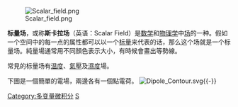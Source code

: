 {{noteTA|G1=物理學}}
{{expand language|1=en|page=|time=2020-01-31T04:35:58+00:00}}
[[File:Scalar_field.png|thumb]]

'''标量场'''，或称'''斯卡拉场'''（英语：Scalar Field）是[[数学|数学]]和[[物理学|物理学]]中[[场_(物理)|场]]的一种。假如一个空间中的每一点的属性都可以以一个[[标量|标量]]来代表的话，那么这个场就是一个标量场。純量場通常用不同顏色表示大小，有時候會畫出等勢線。

常見的标量场有[[温度|温度]]、[[氣壓|氣壓]]及[[濕度|濕度]]場。

下圖是一個簡單的電場，兩邊各有一個點電荷。
[[File:Dipole_Contour.svg|left]]{{-}}

[[Category:多变量微积分|Category:多变量微积分]]
[[Category:场论|S]]